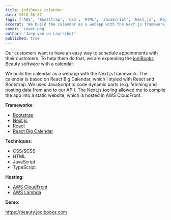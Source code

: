 ```yaml
---
title: jodiBooks calendar
date: 2020-08-07
tags: ['AWS', 'Bootstrap', 'CSS', 'HTML', 'JavaScript', 'Next.js', 'React', 'SCSS', 'TypeScript']
excerpt: 'We build the calendar as a webapp with the Next.js framework. The calendar is based on React Big Calendar, which I styled with React and Bootstrap.'
cover: 'cover.png'
author: 'Joep van de Laarschot'
published: true
---
```


Our customers want to have an easy way to schedule appointments with their customers. To help them do that, we are expanding the [jodiBooks](https://beauty.jodibooks.com) Beauty software with a calendar.

We build the calendar as a webapp with the Next.js framework. The calendar is based on React Big Calendar, which I styled with React and Bootstrap. We used JavaScript to code dynamic parts (e.g. fetching and posting data from and to our API). The Next.js tooling allowed me to compile the app into a static website, which is hosted in AWS CloudFront.

**Frameworks**:

* [Bootstrap](https://getbootstrap.com/)
* [Next.js](https://nextjs.org/)
* [React](https://reactjs.org/)
* [React Big Calendar](https://jquense.github.io/react-big-calendar/examples/index.html)

**Techniques**:

* CSS/SCSS
* HTML
* JavaScript
* TypeScript

**Hosting**:

* [AWS CloudFront](https://aws.amazon.com/cloudfront/)
* [AWS Lambda](https://aws.amazon.com/lambda/)

**Demo**:

<https://beauty.jodibooks.com>
